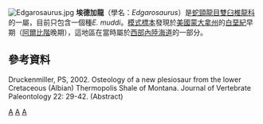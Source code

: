 {{Automatic taxobox
| taxon = Edgarosaurus
| fossil_range= [[白堊紀|白堊紀]]早期
| image = Edgarosaurus (1).jpg
| image_caption = 
| authority = Druckenmiller, 2002
| binomial= ''Edgarosaurus muddi''
| binomial_authority = Druckenmiller, 2002
}}
[[File:Edgarosaurus.jpg|thumb]] 
'''埃德加龍'''（學名：''Edgarosaurus''）是[[蛇頸龍目|蛇頸龍目]][[雙臼椎龍科|雙臼椎龍科]]的一屬，目前只包含一個種''E. muddi''。[[模式標本|模式標本]]發現於[[美國|美國]][[蒙大拿州|蒙大拿州]]的[[白堊紀|白堊紀]]早期（[[阿爾比階|阿爾比階]]晚期），這地區在當時屬於[[西部內陸海道|西部內陸海道]]的一部分。

==參考資料==
Druckenmiller, PS, 2002. Osteology of a new plesiosaur from the lower Cretaceous (Albian) Thermopolis Shale of Montana. Journal of Vertebrate Paleontology 22: 29-42. (Abstract)
{{Taxonbar|from=Q3719104}}

[[Category:蛇頸龍亞目|A]]
[[Category:白堊紀爬行動物|A]]
[[Category:2002年描述的分类群|A]]